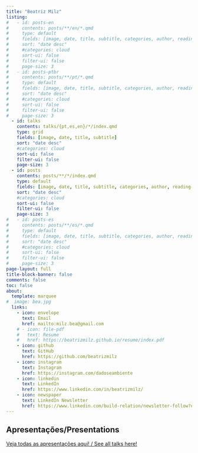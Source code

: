 ```yaml
---
title: "Beatriz Milz"
listing:
#   - id: posts-en
#     contents: posts/**/en/*.qmd
#     type: default
#     fields: [image, date, title, subtitle, categories, author, reading-time]
#     sort: "date desc"
#     #categories: cloud
#     sort-ui: false
#     filter-ui: false
#     page-size: 3
#   - id: posts-ptbr
#     contents: posts/**/pt/*.qmd
#     type: default
#     fields: [image, date, title, subtitle, categories, author, reading-time]
#     sort: "date desc"
#     #categories: cloud
#     sort-ui: false
#     filter-ui: false
#     page-size: 3   
  - id: talks
    contents: talks/{pt,es,en}/*/index.qmd
    type: grid
    fields: [image, date, title, subtitle]
    sort: "date desc"
    #categories: cloud
    sort-ui: false
    filter-ui: false
    page-size: 3
  - id: posts
    contents: posts/**/*/index.qmd
    type: default
    fields: [image, date, title, subtitle, categories, author, reading-time]  
    sort: "date desc"
    #categories: cloud
    sort-ui: false
    filter-ui: false
    page-size: 3
#   - id: posts-es
#     contents: posts/**/es/*.qmd
#     type: default
#     fields: [image, date, title, subtitle, categories, author, reading-time]
#     sort: "date desc"
#     #categories: cloud
#     sort-ui: false
#     filter-ui: false
#     page-size: 3       
page-layout: full
title-block-banner: false
comments: false
toc: false
about:
  template: marquee
#  image: bea.jpg
  links:
    - icon: envelope
      text: Email
      href: mailto:milz.bea@gmail.com
    # - icon: file-pdf
    #   text: Resume
    #   href: https://beatrizmilz.github.io/resume/index.pdf  
    - icon: github
      text: GitHub
      href: https://github.com/beatrizmilz
    - icon: instagram
      text: Instagram
      href: https://instagram.com/dadoseambiente
    - icon: linkedin
      text: LinkedIn
      href: https://www.linkedin.com/in/beatrizmilz/  
    - icon: newspaper
      text: LinkedIn Newsletter
      href: https://www.linkedin.com/build-relation/newsletter-follow?entityUrn=7129591797797797888      
---
```


<!-- ::: {#hero-heading} -->
<!-- **Português:** Boas vindas à minha página pessoal! Aqui você pode encontrar meus textos do blog, palestras e outros projetos em que estou trabalhando. -->

<!-- **English:** Welcome to my website! You can find here my blog posts, talks, and other projects I'm working on. -->
<!-- ::: -->

<!-- ------------------------------------------------------------------------ -->

::: {#posts}
:::

## Apresentações/Presentations

[Veja todas as apresentações aqui! / See all talks here!](/talks/index.html)

::: {#talks}
:::
